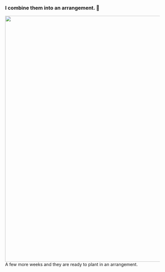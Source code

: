 
<Layout>

### I combine them into an arrangement.  :tada:

<img src="http://keyassets.timeincuk.net/inspirewp/live/wp-content/uploads/sites/16/2011/09/pot3.jpg" width="800"/>

<Notes>
A few more weeks and they are ready to plant in an arrangement.
</Notes>

</Layout>